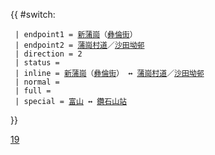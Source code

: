 {{ #switch: {{{format|}}}
  | endpoint1 = [[新蒲崗]]（[[彝倫街]]）
  | endpoint2 = [[蒲崗村道]]／[[沙田坳邨]]
  | direction = 2
  | status = 
  | inline = [[新蒲崗]]（[[彝倫街]]） ↔ [[蒲崗村道]]／[[沙田坳邨]]
  | normal =
  | full =
  | special = [[富山巴士總站|富山]] ↔ [[鑽石山站公共運輸交匯處|鑽石山站]]
}}<noinclude>[[Category:九龍專線小巴路線模板|19]]</noinclude>